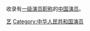{{Catnav|頁面分類|人物|演员}}
{{Catnav|頁面分類|人物|中国演员|中華人民共和國演員}}

收录有[[一级演员|一级演员]][[职称|职称]]的[[中国演员|中国演员]]。

[[Category:中华人民共和国正高级职称|艺]]
[[Category:中华人民共和国演员|Category:中华人民共和国演员]]